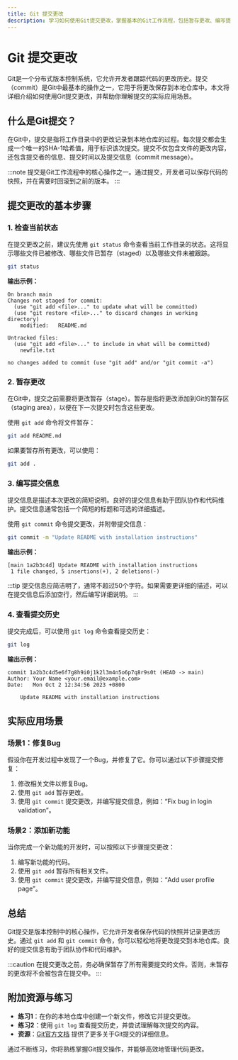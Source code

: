 ```yaml
---
title: Git 提交更改
description: 学习如何使用Git提交更改，掌握基本的Git工作流程，包括暂存更改、编写提交信息以及提交到本地仓库。
---
```


# Git 提交更改

Git是一个分布式版本控制系统，它允许开发者跟踪代码的更改历史。提交（commit）是Git中最基本的操作之一，它用于将更改保存到本地仓库中。本文将详细介绍如何使用Git提交更改，并帮助你理解提交的实际应用场景。

## 什么是Git提交？

在Git中，提交是指将工作目录中的更改记录到本地仓库的过程。每次提交都会生成一个唯一的SHA-1哈希值，用于标识该次提交。提交不仅包含文件的更改内容，还包含提交者的信息、提交时间以及提交信息（commit message）。

:::note
提交是Git工作流程中的核心操作之一。通过提交，开发者可以保存代码的快照，并在需要时回滚到之前的版本。
:::

## 提交更改的基本步骤

### 1. 检查当前状态

在提交更改之前，建议先使用 `git status` 命令查看当前工作目录的状态。这将显示哪些文件已被修改、哪些文件已暂存（staged）以及哪些文件未被跟踪。

```bash
git status
```

**输出示例：**

```
On branch main
Changes not staged for commit:
  (use "git add <file>..." to update what will be committed)
  (use "git restore <file>..." to discard changes in working directory)
    modified:   README.md

Untracked files:
  (use "git add <file>..." to include in what will be committed)
    newfile.txt

no changes added to commit (use "git add" and/or "git commit -a")
```

### 2. 暂存更改

在Git中，提交之前需要将更改暂存（stage）。暂存是指将更改添加到Git的暂存区（staging area），以便在下一次提交时包含这些更改。

使用 `git add` 命令将文件暂存：

```bash
git add README.md
```

如果要暂存所有更改，可以使用：

```bash
git add .
```

### 3. 编写提交信息

提交信息是描述本次更改的简短说明。良好的提交信息有助于团队协作和代码维护。提交信息通常包括一个简短的标题和可选的详细描述。

使用 `git commit` 命令提交更改，并附带提交信息：

```bash
git commit -m "Update README with installation instructions"
```

**输出示例：**

```
[main 1a2b3c4d] Update README with installation instructions
 1 file changed, 5 insertions(+), 2 deletions(-)
```

:::tip
提交信息应简洁明了，通常不超过50个字符。如果需要更详细的描述，可以在提交信息后添加空行，然后编写详细说明。
:::

### 4. 查看提交历史

提交完成后，可以使用 `git log` 命令查看提交历史：

```bash
git log
```

**输出示例：**

```
commit 1a2b3c4d5e6f7g8h9i0j1k2l3m4n5o6p7q8r9s0t (HEAD -> main)
Author: Your Name <your.email@example.com>
Date:   Mon Oct 2 12:34:56 2023 +0800

    Update README with installation instructions
```

## 实际应用场景

### 场景1：修复Bug

假设你在开发过程中发现了一个Bug，并修复了它。你可以通过以下步骤提交修复：

1. 修改相关文件以修复Bug。
2. 使用 `git add` 暂存更改。
3. 使用 `git commit` 提交更改，并编写提交信息，例如：“Fix bug in login validation”。

### 场景2：添加新功能

当你完成一个新功能的开发时，可以按照以下步骤提交更改：

1. 编写新功能的代码。
2. 使用 `git add` 暂存所有相关文件。
3. 使用 `git commit` 提交更改，并编写提交信息，例如：“Add user profile page”。

## 总结

Git提交是版本控制中的核心操作，它允许开发者保存代码的快照并记录更改历史。通过 `git add` 和 `git commit` 命令，你可以轻松地将更改提交到本地仓库。良好的提交信息有助于团队协作和代码维护。

:::caution
在提交更改之前，务必确保暂存了所有需要提交的文件。否则，未暂存的更改将不会被包含在提交中。
:::

## 附加资源与练习

- **练习1**：在你的本地仓库中创建一个新文件，修改它并提交更改。
- **练习2**：使用 `git log` 查看提交历史，并尝试理解每次提交的内容。
- **资源**：[Git官方文档](https://git-scm.com/doc) 提供了更多关于Git提交的详细信息。

通过不断练习，你将熟练掌握Git提交操作，并能够高效地管理代码更改。